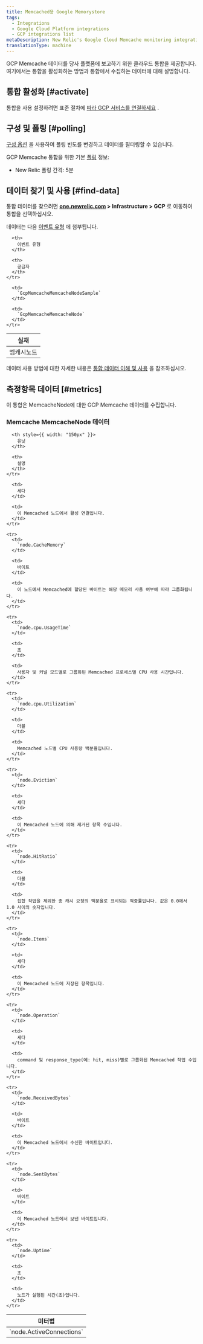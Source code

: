 ```yaml
---
title: Memcached용 Google Memorystore
tags:
  - Integrations
  - Google Cloud Platform integrations
  - GCP integrations list
metaDescription: New Relic's Google Cloud Memcache monitoring integration.
translationType: machine
---
```


GCP Memcache 데이터를 당사 플랫폼에 보고하기 위한 클라우드 통합을 제공합니다. 여기에서는 통합을 활성화하는 방법과 통합에서 수집하는 데이터에 대해 설명합니다.

## 통합 활성화 [#activate]

통합을 사용 설정하려면 표준 절차에 [따라 GCP 서비스를 연결하세요](/docs/connect-google-cloud-platform-services-infrastructure) .

## 구성 및 폴링 [#polling]

[구성 옵션](/docs/integrations/new-relic-integrations/getting-started/configure-polling-frequency-data-collection-cloud-integrations) 을 사용하여 폴링 빈도를 변경하고 데이터를 필터링할 수 있습니다.

GCP Memcache 통합을 위한 기본 [폴링](/docs/integrations/google-cloud-platform-integrations/getting-started/polling-intervals-gcp-integrations) 정보:

* New Relic 폴링 간격: 5분

## 데이터 찾기 및 사용 [#find-data]

통합 데이터를 찾으려면 **[one.newrelic.com](https://one.newrelic.com/all-capabilities) > Infrastructure > GCP** 로 이동하여 통합을 선택하십시오.

데이터는 다음 [이벤트 유형](/docs/data-apis/understand-data/new-relic-data-types/#event-data) 에 첨부됩니다.

<table>
  <thead>
    <tr>
      <th>
        실재
      </th>

      <th>
        이벤트 유형
      </th>

      <th>
        공급자
      </th>
    </tr>
  </thead>

  <tbody>
    <tr>
      <td>
        멤캐시노드
      </td>

      <td>
        `GcpMemcacheMemcacheNodeSample`
      </td>

      <td>
        `GcpMemcacheMemcacheNode`
      </td>
    </tr>
  </tbody>
</table>

데이터 사용 방법에 대한 자세한 내용은 [통합 데이터 이해 및 사용](/docs/infrastructure/integrations/find-use-infrastructure-integration-data) 을 참조하십시오.

## 측정항목 데이터 [#metrics]

이 통합은 MemcacheNode에 대한 GCP Memcache 데이터를 수집합니다.

### Memcache MemcacheNode 데이터

<table>
  <thead>
    <tr>
      <th style={{ width: "275px" }}>
        미터법
      </th>

      <th style={{ width: "150px" }}>
        유닛
      </th>

      <th>
        설명
      </th>
    </tr>
  </thead>

  <tbody>
    <tr>
      <td>
        `node.ActiveConnections`
      </td>

      <td>
        세다
      </td>

      <td>
        이 Memcached 노드에서 활성 연결입니다.
      </td>
    </tr>

    <tr>
      <td>
        `node.CacheMemory`
      </td>

      <td>
        바이트
      </td>

      <td>
        이 노드에서 Memcached에 할당된 바이트는 해당 메모리 사용 여부에 따라 그룹화됩니다.
      </td>
    </tr>

    <tr>
      <td>
        `node.cpu.UsageTime`
      </td>

      <td>
        초
      </td>

      <td>
        사용자 및 커널 모드별로 그룹화된 Memcached 프로세스별 CPU 사용 시간입니다.
      </td>
    </tr>

    <tr>
      <td>
        `node.cpu.Utilization`
      </td>

      <td>
        더블
      </td>

      <td>
        Memcached 노드별 CPU 사용량 백분율입니다.
      </td>
    </tr>

    <tr>
      <td>
        `node.Eviction`
      </td>

      <td>
        세다
      </td>

      <td>
        이 Memcached 노드에 의해 제거된 항목 수입니다.
      </td>
    </tr>

    <tr>
      <td>
        `node.HitRatio`
      </td>

      <td>
        더블
      </td>

      <td>
        집합 작업을 제외한 총 캐시 요청의 백분율로 표시되는 적중률입니다. 값은 0.0에서 1.0 사이의 숫자입니다.
      </td>
    </tr>

    <tr>
      <td>
        `node.Items`
      </td>

      <td>
        세다
      </td>

      <td>
        이 Memcached 노드에 저장된 항목입니다.
      </td>
    </tr>

    <tr>
      <td>
        `node.Operation`
      </td>

      <td>
        세다
      </td>

      <td>
        command 및 response_type(예: hit, miss)별로 그룹화된 Memcached 작업 수입니다.
      </td>
    </tr>

    <tr>
      <td>
        `node.ReceivedBytes`
      </td>

      <td>
        바이트
      </td>

      <td>
        이 Memcached 노드에서 수신한 바이트입니다.
      </td>
    </tr>

    <tr>
      <td>
        `node.SentBytes`
      </td>

      <td>
        바이트
      </td>

      <td>
        이 Memcached 노드에서 보낸 바이트입니다.
      </td>
    </tr>

    <tr>
      <td>
        `node.Uptime`
      </td>

      <td>
        초
      </td>

      <td>
        노드가 실행된 시간(초)입니다.
      </td>
    </tr>
  </tbody>
</table>